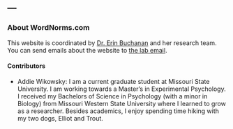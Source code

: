 ---
---
<p>

### About WordNorms.com

This website is coordinated by [Dr. Erin Buchanan](https://www.aggieerin.com) and her research team. You can send emails about the website to [the lab email](mailto:buchananlab@gmail.com).

#### Contributors

- Addie Wikowsky: I am a current graduate student at Missouri State University. I am working towards a Master's in Experimental Psychology. I received my Bachelors of Science in Psychology (with a minor in Biology) from Missouri Western State University where I learned to grow as a researcher. Besides academics, I enjoy spending time hiking with my two dogs, Elliot and Trout. 
